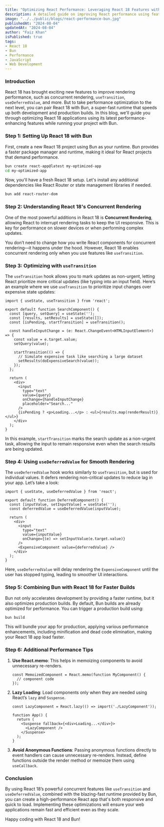 ```yaml
---
title: "Optimizing React Performance: Leveraging React 18 Features with Bun"
description: A detailed guide on improving React performance using features in React 18 (like concurrent rendering, `useTransition`, etc.) and running the project with Bun for speed and efficiency.
image: "../../public/blogs/react-performance-bun.jpg"
publishedAt: "2024-08-04"
updatedAt: "2024-08-04"
author: "Faiz Khan"
isPublished: true
tags:
- React 18
- Bun
- Performance
- JavaScript
- Web Development
---
```


### Introduction

React 18 has brought exciting new features to improve rendering performance, such as concurrent rendering, `useTransition`, `useDeferredValue`, and more. But to take performance optimization to the next level, you can pair React 18 with Bun, a super-fast runtime that speeds up both development and production builds. In this blog, we'll guide you through optimizing React 18 applications using its latest performance-enhancing features while running your project with Bun.

### Step 1: Setting Up React 18 with Bun

First, create a new React 18 project using Bun as your runtime. Bun provides a faster package manager and runtime, making it ideal for React projects that demand performance.

```bash
bun create react-app@latest my-optimized-app
cd my-optimized-app
```

Now, you'll have a fresh React 18 setup. Let's install any additional dependencies like React Router or state management libraries if needed.

```bash
bun add react-router-dom
```

### Step 2: Understanding React 18's Concurrent Rendering

One of the most powerful additions in React 18 is **Concurrent Rendering**, allowing React to interrupt rendering tasks to keep the UI responsive. This is key for performance on slower devices or when performing complex updates.

You don’t need to change how you write React components for concurrent rendering—it happens under the hood. However, React 18 enables concurrent rendering only when you use features like `useTransition`.

### Step 3: Optimizing with `useTransition`

The `useTransition` hook allows you to mark updates as non-urgent, letting React prioritize more critical updates (like typing into an input field). Here’s an example where we use `useTransition` to prioritize input changes over expensive state updates:

```tsx
import { useState, useTransition } from 'react';

export default function SearchComponent() {
  const [query, setQuery] = useState('');
  const [results, setResults] = useState([]);
  const [isPending, startTransition] = useTransition();

  const handleInputChange = (e: React.ChangeEvent<HTMLInputElement>) => {
    const value = e.target.value;
    setQuery(value);

    startTransition(() => {
      // Simulate expensive task like searching a large dataset
      setResults(doExpensiveSearch(value));
    });
  };

  return (
    <div>
      <input
        type="text"
        value={query}
        onChange={handleInputChange}
        placeholder="Search..."
      />
      {isPending ? <p>Loading...</p> : <ul>{results.map(renderResult)}</ul>}
    </div>
  );
}
```

In this example, `startTransition` marks the search update as a non-urgent task, allowing the input to remain responsive even when the search results are being updated.

### Step 4: Using `useDeferredValue` for Smooth Rendering

The `useDeferredValue` hook works similarly to `useTransition`, but is used for individual values. It defers rendering non-critical updates to reduce lag in your app. Let’s take a look:

```tsx
import { useState, useDeferredValue } from 'react';

export default function DeferredComponent() {
  const [inputValue, setInputValue] = useState('');
  const deferredValue = useDeferredValue(inputValue);

  return (
    <div>
      <input
        type="text"
        value={inputValue}
        onChange={(e) => setInputValue(e.target.value)}
      />
      <ExpensiveComponent value={deferredValue} />
    </div>
  );
}
```

Here, `useDeferredValue` will delay rendering the `ExpensiveComponent` until the user has stopped typing, leading to smoother UI interactions.

### Step 5: Combining Bun with React 18 for Faster Builds

Bun not only accelerates development by providing a faster runtime, but it also optimizes production builds. By default, Bun builds are already optimized for performance. You can trigger a production build using:

```bash
bun build
```

This will bundle your app for production, applying various performance enhancements, including minification and dead code elimination, making your React 18 app load faster.

### Step 6: Additional Performance Tips

1. **Use React.memo**: This helps in memoizing components to avoid unnecessary re-renders.

   ```tsx
   const MemoizedComponent = React.memo(function MyComponent() {
     // component code
   });
   ```

2. **Lazy Loading**: Load components only when they are needed using React’s `lazy` and `Suspense`.

   ```tsx
   const LazyComponent = React.lazy(() => import('./LazyComponent'));

   function App() {
     return (
       <Suspense fallback={<div>Loading...</div>}>
         <LazyComponent />
       </Suspense>
     );
   }
   ```

3. **Avoid Anonymous Functions**: Passing anonymous functions directly to event handlers can cause unnecessary re-renders. Instead, define functions outside the render method or memoize them using `useCallback`.

### Conclusion

By using React 18’s powerful concurrent features like `useTransition` and `useDeferredValue`, combined with the blazing-fast runtime provided by Bun, you can create a high-performance React app that's both responsive and quick to load. Implementing these optimizations will ensure your web applications remain fast and efficient even as they scale.

Happy coding with React 18 and Bun!
